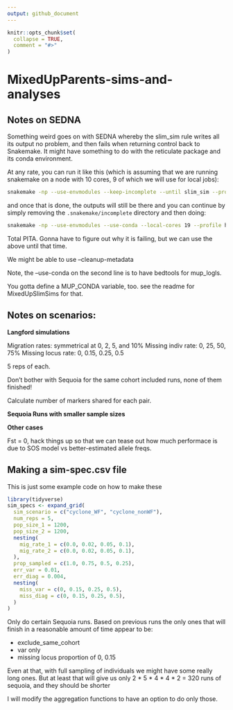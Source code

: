 ```yaml
---
output: github_document
---
```


<!-- README.md is generated from README.Rmd. Please edit that file -->

```r
knitr::opts_chunk$set(
  collapse = TRUE,
  comment = "#>"
)
```

# MixedUpParents-sims-and-analyses


## Notes on SEDNA

Something weird goes on with SEDNA whereby the slim_sim rule writes all its output
no problem, and then fails when returning control back to Snakemake.  It might
have something to do with the reticulate package and its conda environment.

At any rate, you can run it like this (which is assuming that we are running snakemake
on a node with 10 cores, 9 of which we will use for local jobs):
```sh
snakemake -np --use-envmodules --keep-incomplete --until slim_sim --profile hpcc-profiles/slurm/sedna
```
and once that is done, the outputs will still be there and you can continue by simply
removing the `.snakemake/incomplete` directory and then doing:
```sh
snakemake -np --use-envmodules --use-conda --local-cores 19 --profile hpcc-profiles/slurm/sedna
```

Total PITA.  Gonna have to figure out why it is failing, but we can use the above
until that time.

We might be able to use --cleanup-metadata 

Note, the --use-conda on the second line is to have bedtools for mup_logls.

You gotta define a MUP_CONDA variable, too. see the readme for MixedUpSlimSims for that.






## Notes on scenarios:

**Langford simulations**

Migration rates: symmetrical at 0, 2, 5, and 10%
Missing indiv rate: 0, 25, 50, 75%
Missing locus rate: 0, 0.15, 0.25, 0.5

5 reps of each.

Don't bother with Sequoia for the same cohort included runs, none of them
finished!

Calculate number of markers shared for each pair.


**Sequoia Runs with smaller sample sizes**

**Other cases**

Fst = 0, hack things up so that we can tease out how much performace is due to SOS
model vs better-estimated allele freqs.


## Making a sim-spec.csv file

This is just some example code on how to make these
```r
library(tidyverse)
sim_specs <- expand_grid(
  sim_scenario = c("cyclone_WF", "cyclone_nonWF"),
  num_reps = 5,
  pop_size_1 = 1200,
  pop_size_2 = 1200,
  nesting(
    mig_rate_1 = c(0.0, 0.02, 0.05, 0.1),
    mig_rate_2 = c(0.0, 0.02, 0.05, 0.1),
  ),
  prop_sampled = c(1.0, 0.75, 0.5, 0.25),
  err_var = 0.01,
  err_diag = 0.004,
  nesting(
    miss_var = c(0, 0.15, 0.25, 0.5),
    miss_diag = c(0, 0.15, 0.25, 0.5),
  )
)
```

Only do certain Sequoia runs.  Based on previous runs the only ones that will finish
in a reasonable amount of time appear to be:

- exclude_same_cohort
- var only
- missing locus proportion of 0, 0.15

Even at that, with full sampling of individuals we might have some really long ones. But at least that will give us only  2 * 5 * 4 * 4 * 2 = 320 runs of sequoia, and they should be shorter

I will modify the aggregation functions to have an option to do only those.
